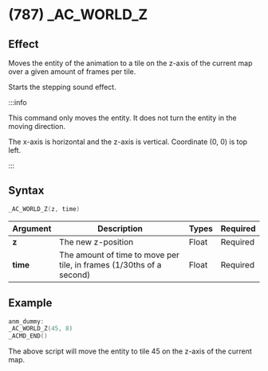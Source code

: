# (787) _AC_WORLD_Z

## Effect

Moves the entity of the animation to a tile on the z-axis of the current map over a given amount of frames per tile.

Starts the stepping sound effect.

:::info

This command only moves the entity. It does not turn the entity in the moving direction.

The x-axis is horizontal and the z-axis is vertical. Coordinate (0, 0) is top left.

:::

## Syntax

```c
_AC_WORLD_Z(z, time)
```

| Argument | Description | Types | Required |
| - | - | - | - |
| **z** | The new z-position | Float | Required |
| **time** | The amount of time to move per tile, in frames (1/30ths of a second) | Float | Required |

## Example

```c
anm_dummy:
_AC_WORLD_Z(45, 8)
_ACMD_END()
```

The above script will move the entity to tile 45 on the z-axis of the current map.
